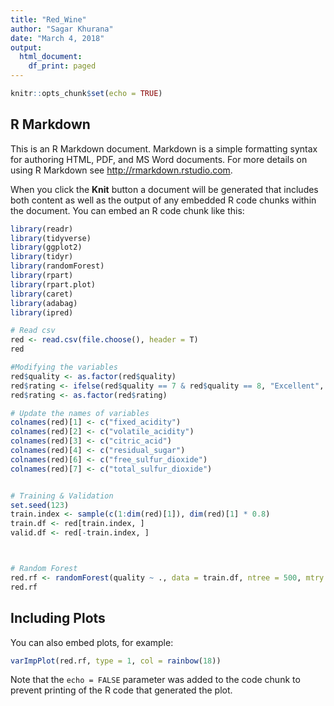 ```yaml
---
title: "Red_Wine"
author: "Sagar Khurana"
date: "March 4, 2018"
output:
  html_document:
    df_print: paged
---
```


```r
knitr::opts_chunk$set(echo = TRUE)
```

## R Markdown

This is an R Markdown document. Markdown is a simple formatting syntax for authoring HTML, PDF, and MS Word documents. For more details on using R Markdown see <http://rmarkdown.rstudio.com>.

When you click the **Knit** button a document will be generated that includes both content as well as the output of any embedded R code chunks within the document. You can embed an R code chunk like this:

```r

library(readr)
library(tidyverse)
library(ggplot2)
library(tidyr)
library(randomForest)
library(rpart)
library(rpart.plot)
library(caret)
library(adabag)
library(ipred)

# Read csv
red <- read.csv(file.choose(), header = T)
red

#Modifying the variables
red$quality <- as.factor(red$quality)
red$rating <- ifelse(red$quality == 7 & red$quality == 8, "Excellent", ifelse(red$quality == 5 & red$quality == 6, "Normal", "Poor"))
red$rating <- as.factor(red$rating)

# Update the names of variables
colnames(red)[1] <- c("fixed_acidity") 
colnames(red)[2] <- c("volatile_acidity") 
colnames(red)[3] <- c("citric_acid") 
colnames(red)[4] <- c("residual_sugar") 
colnames(red)[6] <- c("free_sulfur_dioxide") 
colnames(red)[7] <- c("total_sulfur_dioxide")


# Training & Validation
set.seed(123)
train.index <- sample(c(1:dim(red)[1]), dim(red)[1] * 0.8)
train.df <- red[train.index, ]
valid.df <- red[-train.index, ]



# Random Forest
red.rf <- randomForest(quality ~ ., data = train.df, ntree = 500, mtry = 4, nodesize = 8, importance = TRUE)
red.rf

```


## Including Plots

You can also embed plots, for example:

```r

varImpPlot(red.rf, type = 1, col = rainbow(18))

```

Note that the `echo = FALSE` parameter was added to the code chunk to prevent printing of the R code that generated the plot.
